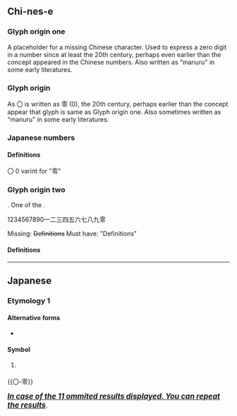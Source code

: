 {{also|Appendix:Variations of "o"|0|㇣|ㅇ|◯}}
{{character info}}
{{commonscat}}
==Chi-nes-e==

===Glyph origin one===
A placeholder for a missing Chinese character. Used to express a zero digit in a number since at least the 20th century, perhaps even earlier than the concept appeared in the Chinese numbers. Also written as "manuru" in some early literatures.

===Glyph origin===

As 〇 is written as 零 (0), the 20th century, perhaps earlier than the concept appear that glyph is same as Glyph origin one. Also sometimes written as "manuru" in some early literatures.

===Japanese numbers===
{{For pronounciations}}

====Definitions====
{{zh-see|〇 is about 0|mononaru|零=0=零=0}}

〇 0 varint for "零"

===Glyph origin two===
{{coinage|zh|Wu Zetian|nat=Chinese|occ=empress regnant}}. One of the {{w|Chinese characters of Empress Wu}}.

1234567890一二三四五六七八九零

Missing: <s>Definitions</s> Must have: "Definitions"

====Definitions====
{{zh-see|星|v}}

{{zh-cat|Beginning}}
{{cln|zh|cardinal numbers|digits|numeral symbols|numerals}}

----

==Japanese==

===Etymology 1===

====Alternative forms====
* {{ja-l|零}}

====Symbol====
{{head|ja|symbol}}

# {{non-gloss definition|Used to write [[zero]] in [[kanji]] [[positional notation]].}}
#: {{ja-x|二〇〇%七%年%七%月%二三%日|にせん%しち% ねん% しち%がつ% にじゅうさん%にち|2007 July 23}}


{{〇-零}}


''<u><big>'''In case of the 11 ommited results displayed. You can repeat the results'''</big></u>''.